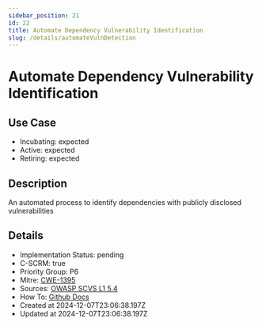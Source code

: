```yaml
---
sidebar_position: 21
id: 22
title: Automate Dependency Vulnerability Identification
slug: /details/automateVulnDetection
---
```


# Automate Dependency Vulnerability Identification

## Use Case
- Incubating: expected
- Active: expected
- Retiring: expected

## Description

An automated process to identify dependencies with publicly disclosed vulnerabilities

## Details
- Implementation Status: pending
- C-SCRM: true
- Priority Group: P6
- Mitre: [CWE-1395](https://cwe.mitre.org/data/definitions/1395.html)
- Sources: [OWASP SCVS L1 5.4](https://scvs.owasp.org/scvs/v5-component-analysis/)
- How To: [Github Docs](https://docs.github.com/en/code-security/dependabot/dependabot-security-updates/configuring-dependabot-security-updates#managing-dependabot-security-updates-for-your-repositories)
- Created at 2024-12-07T23:06:38.197Z
- Updated at 2024-12-07T23:06:38.197Z

